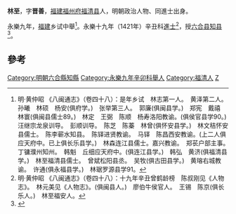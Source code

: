 '''林至'''，字'''晋善'''，[[福建|福建]][[福州府|福州府]][[福清县|福清县]]人，明朝政治人物、同進士出身。

永樂九年，[[福建|福建]]乡试中舉<ref>明·黄仲昭 《八闽通志》（卷四十八）：是年乡试　林志第一人。　黄泽第二人。　孙曦　林硕　杨安(俱府学。)　张举第三人。　郭廉(俱闽县学。)　郑宪　戴禧　林寰(俱闽县儒士89。)　林定　王弼　陈顺　杨寿洛阳教谕。(俱侯官县学90。)　汪继宗龙泉训导。　彭顺训导。　陈芝　陈蓁　林曾(俱怀安县学。)　林文秸怀安县儒士。　陈李蕲水知县。　陈铎进贤教谕。　马铎　陈昌西安教谕。(上二人俱应天府中。已上俱长乐县学。)　林森连江县儒士。嘉兴教谕。　郑苌户部主事。　丁镛濮州知州。　韩魁　丘细应天府中。(俱连江县学。)　韩弘　黄济(俱福清县学。)　林至福清县儒士。　曾斌松阳县丞。　吴牧(俱古田县学。)　黄瑢右城教谕。　许通(俱永福县学。)　林琚罗源县学91。</ref>。永樂十九年（1421年）辛丑科[[進士|進士]]<ref>明·黄仲昭 《八闽通志》（卷四十八）：十九年辛丑曾鹤龄榜　陈叔刚见《人物志》。　林元美见《人物志》。(俱闽县人。)　廖伯牛侯官人。　王锡　陈京(俱长乐人。)　林至福安人。</ref>，授[[六合县|六合县]][[知县|知县]]<ref>{{cite web|title=《福州府志（清·乾隆）》选举四|url=http://www.fzdqw.com/ShowText.asp?ToBook=1411&index=96&|publisher=福州地情网|accessdate=2014-05-04|deadurl=yes|archiveurl=https://web.archive.org/web/20140504191714/http://www.fzdqw.com/ShowText.asp?ToBook=1411&index=96&|archivedate=2014-05-04}}</ref>。

==參考==
{{reflist}}
{{明朝人物小作品}}
{{永樂十九年辛丑科殿試金榜}}
{{DEFAULTSORT:Lin林}}
[[Category:明朝六合縣知縣|Category:明朝六合縣知縣]]
[[Category:永樂九年辛卯科舉人|Category:永樂九年辛卯科舉人]]
[[Category:福清人|Category:福清人]]
[[Category:林姓|Z]]